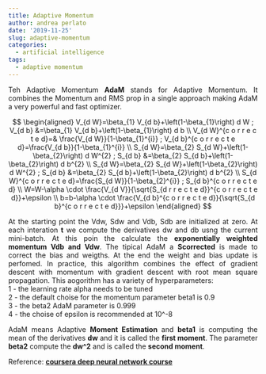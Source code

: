 ```yaml
---
title: Adaptive Momentum
author: andrea perlato
date: '2019-11-25'
slug: adaptive-momentum
categories:
  - artificial intelligence
tags:
  - adaptive momentum
---
```


<style>
body {
text-align: justify}
</style>

Teh Adaptive Momentum **AdaM** stands for Adaptive Momentum. It combines the Momentum and RMS prop in a single approach making AdaM a very powerful and fast optimizer. 

$$
\begin{aligned} V_{d W}=\beta_{1} V_{d b}+\left(1-\beta_{1}\right) d W ; V_{d b} &=\beta_{1} V_{d b}+\left(1-\beta_{1}\right) d b \\ V_{d W}^{c o r r e c t e d}=& \frac{V_{d W}}{1-\beta_{1}^{i}} ; V_{d b}^{c o r r e c t e d}=\frac{V_{d b}}{1-\beta_{1}^{i}} \\ S_{d W}=\beta_{2} S_{d W}+\left(1-\beta_{2}\right) d W^{2} ; S_{d b} &=\beta_{2} S_{d b}+\left(1-\beta_{2}\right) d b^{2} \\ S_{d W}=\beta_{2} S_{d W}+\left(1-\beta_{2}\right) d W^{2} ; S_{d b} &=\beta_{2} S_{d b}+\left(1-\beta_{2}\right) d b^{2} \\ S_{d W}^{c o r r e c t e d}=\frac{S_{d W}}{1-\beta_{2}^{i}} ; S_{d b}^{c o r r e c t e d} \\ W=W-\alpha \cdot \frac{V_{d V}}{\sqrt{S_{d r r e c t e d}}^{c o r r e c t e d}}+\epsilon \\ b=b-\alpha \cdot \frac{V_{d b}^{c o r r e c t e d}}{\sqrt{S_{d b}^{c o r r e c t e d}}}+\epsilon \end{aligned}
$$

At the starting point the Vdw, Sdw and Vdb, Sdb are initialized at zero. At each interation **t** we compute the derivatives dw and db usng the current mini-batch. At this poin the calculate the **exponentially weighted momentum Vdb and Vdw**.
The tipical AdaM a **Scorrected** is made to correct the bias and weigths. At the end the weight and bias update is perfomed. 
In practice, this algorithm combines the effect of gradient descent with momentum with gradient descent with root mean square propagation. This aogorithm has a variety of hyperparameters: </br>
1 - the learning rate alpha needs to be tuned </br>
2 - the default choise for the momentum parameter beta1 is 0.9 </br>
3 - the beta2 AdaM parameter is 0.999 </br>
4 - the choise of epsilon is recommended at 10^-8 </br>

AdaM means Adaptive **Moment Estimation** and **beta1** is computing the mean of the derivatives  **dw** and it is called the **first moment**.
The parameter **beta2** compute the **dw^2** and is called the **second moment**.

Reference: [**coursera deep neural network course**](https://www.coursera.org/learn/deep-neural-network/home/welcome)
































